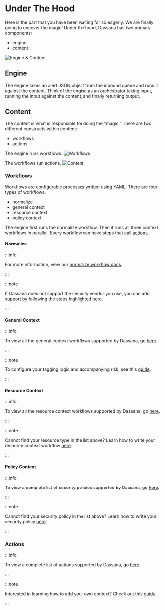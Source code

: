 # Under The Hood

Here is the part that you have been waiting for so eagerly. We are finally going to uncover the magic! Under the hood, Dassana has two primary components:

-   engine
-   content

![Engine & Content](/img/how-it-works/engine-content.png)

## Engine

The engine takes an alert JSON object from the inbound queue and runs it against the content. Think of the engine as an orchestrator taking input, running the input against the content, and finally returning output.

## Content

The content is what is responsible for doing the "magic." There are two different constructs within content:

-   workflows
-   actions

The engine runs workflows.
![Workflows](/img/how-it-works/workflows.png)

The workflows run actions.
![Content](/img/how-it-works/content.png)

### Workflows

Workflows are configurable processes written using YAML. There are four types of workflows.

-   normalize
-   general context
-   resource context
-   policy context

The engine first runs the normalize workflow. Then it runs all three context workflows in parallel. Every workflow can have steps that call [actions](#actions).

#### Normalize


<Normalization />

:::info

For more information, view our [normalize workflow docs](/docs/guides/workflow-authoring/normalize).

:::

:::note

If Dassana does not support the security vendor you use, you can add support by following the steps highlighted [here](/docs/guides/vendor-setup/adding-vendors).

:::

#### General Context


<GeneralContext />

:::info

To view all the general context workflows supported by Dassana, go [here](https://contexthub.dassana.io/?explore=workflows&workflow=general-context#explore).

:::

:::note

To configure your tagging logic and accompanying risk, see this [guide](/docs/guides/workflow-authoring/general-context).

:::

#### Resource Context


<ResourceContext />

:::info

To view all the resource context workflows supported by Dassana, go [here](https://contexthub.dassana.io/?explore=workflows&workflow=resource-context#explore).

:::

:::note

Cannot find your resource type in the list above? Learn how to write your resource context workflow [here](/docs/guides/workflow-authoring/resource-context).

:::

#### Policy Context


<PolicyContext />

:::info

To view a complete list of security policies supported by Dassana, go [here](https://contexthub.dassana.io/?explore=workflows&workflow=policy-context#explore).

:::

:::note

Cannot find your security policy in the list above? Learn how to write your security policy [here](/docs/guides/workflow-authoring/policy-context).

:::

### Actions


<Actions />

:::info

To view a complete list of actions supported by Dassana, go [here](https://contexthub.dassana.io/?explore=actions#explore).

:::

:::note

Interested in learning how to add your own context? Check out this [guide](/docs/guides/action-authoring/action).

:::
